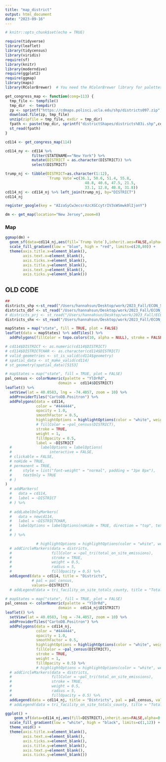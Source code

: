 ```yaml
---
title: "map_district"
output: html_document
date: "2023-09-16"
---
```


```r


# knitr::opts_chunk$set(echo = TRUE)

require(tidyverse)
library(leaflet)
library(tidycensus)
library(viridis)
require(sf)
library(knitr)
library(moderndive)
require(ggplot2)
require(ggmap)
library(maps)
library(RColorBrewer)  # You need the RColorBrewer library for palettes

```

```r
get_congress_map <- function(cong=113) {
  tmp_file <- tempfile()
  tmp_dir  <- tempdir()
  zp <- sprintf("https://cdmaps.polisci.ucla.edu/shp/districts097.zip",cong)
  download.file(zp, tmp_file)
  unzip(zipfile = tmp_file, exdir = tmp_dir)
  fpath <- paste(tmp_dir, sprintf("districtShapes/districts%03i.shp",cong), sep = "/")
  st_read(fpath)
}
```

```r
cd114 <- get_congress_map(114)
```

```r
cd114_ny <- cd114 %>% 
            filter(STATENAME=="New York") %>%
            mutate(DISTRICT = as.character(DISTRICT)) %>%
            select(DISTRICT)
```

```r
trump_nj <- tibble(DISTRICT=as.character(1:12),
                   `Trump Vote`=c(36.1, 50.6, 51.4, 55.8, 
                                    48.8, 40.6, 47.5, 21.5,
                                    33.1, 12.8, 48.8, 31.8))
cd114_nj <- cd114_nj %>% left_join(trump_nj, by="DISTRICT")
cd114_nj
```

```r
register_google(key = "AIzaSyCwJecsr4zcXGCcytrIV3sWSmwk0lIjonY")

```

```r
dm <- get_map(location="New Jersey",zoom=8)

```

### Map

```r
ggmap(dm) + 
  geom_sf(data=cd114_nj,aes(fill=`Trump Vote`),inherit.aes=FALSE,alpha=0.9) + 
  scale_fill_gradient(low = "blue", high = "red", limits=c(20,80)) +
  theme(axis.title.x=element_blank(),
        axis.text.x=element_blank(),
        axis.ticks.x=element_blank(),
        axis.title.y=element_blank(),
        axis.text.y=element_blank(),
        axis.ticks.y=element_blank()) 
```

## OLD CODE

```r
## 
districts_shp <-st_read("/Users/hannahsun/Desktop/work/2023_Fall/ECON_SS/District_Mapping/districtShapes/districts097.shp")
districts_dbf <- st_read("/Users/hannahsun/Desktop/work/2023_Fall/ECON_SS/District_Mapping/districtShapes/districts097.dbf")
# districts_prj <- st_read("/Users/hannahsun/Desktop/work/2023_Fall/ECON_SS/District_Mapping/districtShapes/districts097.prj")
districts_shx <- st_read("/Users/hannahsun/Desktop/work/2023_Fall/ECON_SS/District_Mapping/districtShapes/districts097.shx")

```

```r
mapStates = map("state", fill = TRUE, plot = FALSE)
leaflet(data = mapStates) %>% addTiles() %>%
  addPolygons(fillColor = topo.colors(10, alpha = NULL), stroke = FALSE)
```
```r
# cd114$DISTRICT <- as.numeric(cd114$DISTRICT)
# cd114$DISTRICTCHAR <- as.character(cd114$DISTRICT)
# valid_geometries <- st_is_valid(cd114$geometry)
# spatial_data <- st_make_valid(cd114)
# st_geometry(spatial_data)[5153]

```

```r
# mapStates = map("state", fill = TRUE, plot = FALSE)
pal_census <- colorNumeric(palette = "YlOrRd",
                        domain =  cd114$DISTRICT)
leaflet() %>%
  setView(lat = 40.0583, lng = -74.4057, zoom = 10) %>% 
  addProviderTiles("CartoDB.Positron") %>%
  addPolygons(data = cd114,
              color = "#444444",
              opacity = 1.0,
              smoothFactor = 0.5,
              highlightOptions = highlightOptions(color = "white", weight =2,bringToFront = TRUE),
              # fillColor = ~pal_census(DISTRICT),
              stroke = TRUE,
              weight = 1,
              fillOpacity = 0.5,
              label = ~DISTRICT
  #             labelOptions = labelOptions(
  #                 interactive = FALSE,
  # clickable = FALSE,
  # noHide = TRUE,
  # permanent = TRUE,
  #     style = list("font-weight" = "normal", padding = "3px 8px"),
  #     textOnly = TRUE
  # )
)  
  # addMarkers(
  #   data = cd114,
  #   label = ~DISTRICT
  # ) %>% 
  
  # addLabelOnlyMarkers(
  #   data = newcd114,
  #   label = ~DISTRICTCHAR,
  #   labelOptions = labelOptions(noHide = TRUE, direction = "top", textOnly = TRUE)
  #   
  # ) %>% 

              # highlightOptions = highlightOptions(color = "white", weight = 2,bringToFront = TRUE)
  # addCircleMarkers(data = districts,
  #                  fillColor = ~pal_tri(total_on_site_emissions),
  #                  stroke = TRUE,
  #                  weight = 0.5,
  #                  radius = 5,
  #                  fillOpacity = 0.5) %>%
  addLegend(data = cd114, title = "Districts",
            # pal = pal_census,
            values=~DISTRICT)
  # addLegend(data = tri_facility_on_site_totals_county, title = "Total On site Emissions", pal = pal_tri, values=~total_on_site_emissions)
```

```r
# mapStates = map("state", fill = TRUE, plot = FALSE)
pal_census <- colorNumeric(palette = "YlOrRd",
                        domain =  cd114_nj$DISTRICT)
leaflet() %>%
  setView(lat = 40.0583, lng = -74.4057, zoom = 10) %>% 
  addProviderTiles("CartoDB.Positron") %>%
  addPolygons(data = cd114_nj,
              color = "#444444",
              opacity = 1.0,
              smoothFactor = 0.5,
              highlightOptions = highlightOptions(color = "white", weight =2,bringToFront = TRUE),
              fillColor = ~pal_census(DISTRICT),
              stroke = TRUE,
              weight = 1,
              fillOpacity = 0.5) %>% 
              # highlightOptions = highlightOptions(color = "white", weight = 2,bringToFront = TRUE)
  # addCircleMarkers(data = districts,
  #                  fillColor = ~pal_tri(total_on_site_emissions),
  #                  stroke = TRUE,
  #                  weight = 0.5,
  #                  radius = 5,
  #                  fillOpacity = 0.5) %>%
  addLegend(data = cd114_nj, title = "Districts", pal = pal_census, values=~DISTRICT)
  # addLegend(data = tri_facility_on_site_totals_county, title = "Total On site Emissions", pal = pal_tri, values=~total_on_site_emissions)
```

```r
ggplot() + 
    geom_sf(data=cd114_nj,aes(fill=DISTRICT),inherit.aes=FALSE,alpha=0.9) + 
  scale_fill_gradient(low = "white", high = "black", limits=c(1,12)) +
  theme_void() +
  theme(axis.title.x=element_blank(),
        axis.text.x=element_blank(),
        axis.ticks.x=element_blank(),
        axis.title.y=element_blank(),
        axis.text.y=element_blank(),
        axis.ticks.y=element_blank()) 
```

